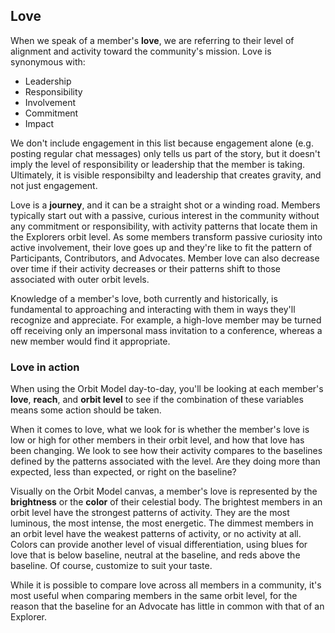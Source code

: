 ## Love

When we speak of a member's **love**, we are referring to their level of
alignment and activity toward the community's mission. Love is synonymous
with:

- Leadership
- Responsibility
- Involvement
- Commitment
- Impact

We don't include engagement in this list because engagement alone
(e.g. posting regular chat messages) only tells us part of the story, but
it doesn't imply the level of responsibility or leadership that the member
is taking. Ultimately, it is visible responsibilty and leadership that creates
gravity, and not just engagement.

Love is a **journey**, and it can be a straight shot or a winding road.
Members typically start out with a passive, curious interest
in the community without any commitment or responsibility, with activity patterns
that locate them in the Explorers orbit level.
As some members transform passive curiosity into active
involvement, their love goes up and they're like to fit the pattern of
Participants, Contributors, and Advocates. Member love can also decrease over
time if their activity decreases or their patterns shift to those associated
with outer orbit levels.

Knowledge of a member's love, both currently and historically, is fundamental
to approaching and interacting with them in ways they'll recognize and appreciate.
For example, a high-love member may be turned off receiving only
an impersonal mass invitation to a conference, whereas a new member would find
it appropriate.

### Love in action

When using the Orbit Model day-to-day, you'll be looking at each member's
**love**, **reach**, and **orbit level** to see if the combination of these
variables means some action should be taken.

When it comes to love, what we look for is whether the member's love is
low or high for other members in their orbit level, and how that love has been
changing. We look to see how their activity compares to the baselines defined
by the patterns associated with the level. Are they doing more than expected,
less than expected, or right on the baseline?

Visually on the Orbit Model canvas, a member's love is represented
by the **brightness** or the **color** of their celestial body. The brightest members in
an orbit level have the strongest patterns of activity. They are the most luminous,
the most intense, the most energetic. The dimmest
members in an orbit level have the weakest patterns of activity, or
no activity at all. Colors can provide another level of visual differentiation,
using blues for love that is below baseline, neutral at the baseline, and reds
above the baseline. Of course, customize to suit your taste.

While it is possible to compare love across all members
in a community, it's most useful when comparing members in the same orbit level,
for the reason that the baseline for an Advocate has little in common with
that of an Explorer.
